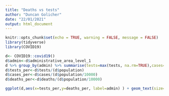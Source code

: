 ```yaml
---
title: "Deaths vs tests"
author: "Duncan Golicher"
date: "22/01/2021"
output: html_document
---
```


```r
knitr::opts_chunk$set(echo = TRUE, warning = FALSE, message = FALSE)
library(tidyverse)
library(COVID19)
```

```r
d<- COVID19::covid19()
d$admin<-d$administrative_area_level_1
d %>% group_by(admin) %>% summarise(tests=max(tests, na.rm=TRUE),cases=max(confirmed,na.rm=TRUE) ,deaths=max(deaths, na.rm=TRUE), population = max(population, na.rm=TRUE)) -> d
d$tests_per<-d$tests/(d$population)
d$cases_per<-d$cases/(d$population/10000)
d$deaths_per<-d$deaths/(d$population/10000)
```

```r
ggplot(d,aes(x=tests_per,y=deaths_per, label=admin) ) + geom_text(size=1.4) + geom_smooth(method="lm") + xlab("Tests per capita") + ylab ("Total covid related deaths per 10k of the population") + scale_x_continuous(trans='log10')

```

